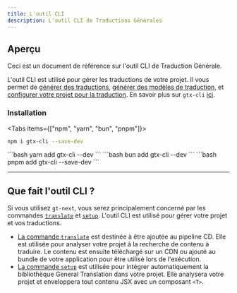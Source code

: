 ```yaml
---
title: L'outil CLI
description: L'outil CLI de Traductions Générales 
---
```


## Aperçu

Ceci est un document de référence sur l'outil CLI de Traduction Générale.

L'outil CLI est utilisé pour gérer les traductions de votre projet.
Il vous permet de [générer des traductions](/docs/cli/translate), [générer des modèles de traduction](/docs/cli/generate), et [configurer votre projet pour la traduction](/docs/cli/setup).
En savoir plus sur `gtx-cli` [ici](/docs/cli).

### Installation

<Tabs items={["npm", "yarn", "bun", "pnpm"]}>
  <Tab value="npm">
  ```bash 
  npm i gtx-cli --save-dev
  ``` 
  </Tab>
  <Tab value="yarn">
  ```bash 
  yarn add gtx-cli --dev
  ```
  </Tab>
  <Tab value="bun">
  ```bash 
  bun add gtx-cli --dev
  ```
  </Tab>
  <Tab value="pnpm">
  ```bash 
  pnpm add gtx-cli --save-dev
  ```
  </Tab>
</Tabs>

---

## Que fait l'outil CLI ?

Si vous utilisez `gt-next`, vous serez principalement concerné par les commandes [`translate`](/docs/cli/translate) et [`setup`](/docs/cli/setup).
L'outil CLI est utilisé pour gérer votre projet et vos traductions.

 * [La commande `translate`](/docs/cli/translate) est destinée à être ajoutée au pipeline CD.
   Elle est utilisée pour analyser votre projet à la recherche de contenu à traduire.
   Le contenu est ensuite téléchargé sur un CDN ou ajouté au bundle de votre application pour être utilisé lors de l'exécution.
 * [La commande `setup`](/docs/cli/setup) est utilisée pour intégrer automatiquement la bibliothèque General Translation dans votre projet.
   Elle analysera votre projet et enveloppera tout contenu JSX avec un composant `<T>`.


